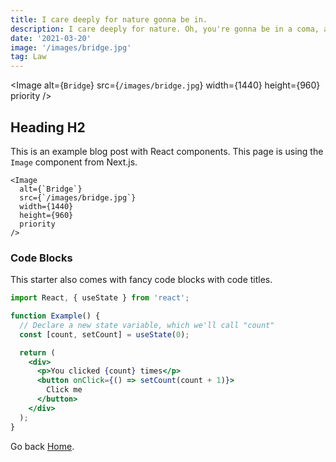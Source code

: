 ```yaml
---
title: I care deeply for nature gonna be in.
description: I care deeply for nature. Oh, you're gonna be in a coma, all right. He'll want to use your yacht, and I don't want this thing smelling like fish. Get me a vodka rocks. And a piece of toast. No! I was ashamed to be SEEN with you. I like being with you.
date: '2021-03-20'
image: '/images/bridge.jpg'
tag: Law
---
```


<Image
  alt={`Bridge`}
  src={`/images/bridge.jpg`}
  width={1440}
  height={960}
  priority
/>

## Heading H2

This is an example blog post with React components. This page is using the `Image` component from Next.js.

```jsx:example-post.mdx
<Image
  alt={`Bridge`}
  src={`/images/bridge.jpg`}
  width={1440}
  height={960}
  priority
/>
```

### Code Blocks

This starter also comes with fancy code blocks with code titles.

```jsx:example.jsx
import React, { useState } from 'react';

function Example() {
  // Declare a new state variable, which we'll call "count"
  const [count, setCount] = useState(0);

  return (
    <div>
      <p>You clicked {count} times</p>
      <button onClick={() => setCount(count + 1)}>
        Click me
      </button>
    </div>
  );
}
```

Go back [Home](/).
